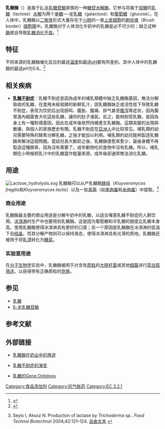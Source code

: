 {{Protein
   |Name=乳糖酶
   |Symbol=LCT
   |image = 1jyn.jpg
   |width = 270
   |AltSymbols=LAC; LPH; LPH1
   |HGNCid=6530
   |Chromosome=2
   |Arm=q
   |Band=21
   |LocusSupplementaryData=
   |ECnumber=3.2.1.108
   |OMIM=603202
   |EntrezGene=3938
   |RefSeq=NM_002299
   |UniProt=P09848
}}

'''乳糖酶'''（{{lang-en|lactase}}）是属于[[β-半乳糖苷酶|β-半乳糖苷酶]]家族的一种[[糖苷水解酶|糖苷水解酶]]，它参与将属于[[双糖|双糖]]的[[乳糖|乳糖]]（lactose）[[水解|水解]]为两个[[单糖|单糖]]──[[半乳糖|半乳糖]]（galactose）和[[葡萄糖|葡萄糖]]（glucose）。在人体中，乳糖酶以[[二聚体|二聚体]]形式大量存在于[[小肠|小肠]]的一类[[上皮细胞|上皮细胞]]的[[刷状缘|刷状缘]]（Brush border）[[细胞膜|细胞膜]]中。乳糖酶对于人体消化牛奶中的乳糖是必不可少的；缺乏这种[[酶|酶]]就会导致[[乳糖消化不良|乳糖消化不良]]。<ref>{{en}}{{cite journal |author=Savaiano DA, Levitt MD.|year= 1987|title= Milk intolerance and microbe-containing dairy foods.|url=https://archive.org/details/sim_journal-of-dairy-science_1987-02_70_2/page/397|journal= J Dairy Sci|volume=70|issue=2|pages=397-406|id= PMID 3553256}}</ref>

==特征==
不同来源的乳糖酶催化反应的最适[[温度|温度]]和最适[[pH|pH]]都有所差别，其中人体中的乳糖酶的最适pH为5.8。<ref>{{en}}{{cite journal |author=Skovbjerg H, Sjöström H, Norén O.|year= 1981|title= Purification and characterisation of amphiphilic lactase/phlorizin hydrolase from human small intestine.|journal= Eur J Biochem|volume=114|issue=3|pages=653-661|id= PMID 6786877}}</ref>

==相关疾病==
{{main|乳糖不耐症}}
* '''[[乳糖不耐症|乳糖不耐症]]'''：乳糖不耐症是因為成年的哺乳類體中缺乏乳糖酶基因，無法分解吸收的乳糖，在食用未經發酵的新鮮乳汁，因乳糖酶缺乏或活性低下导致乳糖不耐症，表现为饮奶后出现肠鸣、腹胀、腹痛、排气甚至[[腹泻|腹泻]]等症状，因為腸胃道內細菌會大吃這些乳糖，讓你的肚子漲氣。反之，能夠耐受乳糖，是因為身上有一種對偶基因，因此在成年後依然持續產生乳糖酶。這類突變的出現與散播，與個人的家族歷史有關。乳糖不耐症在[[亞洲人|亞洲人]]中比较常见。哺乳類的幼兒需要特殊的酵素分解乳糖，之後才能加以利用。哺乳類的幼兒能夠製造乳糖酶來解決這個問題。當幼兒長大斷奶之後，乳糖酶便愈來愈少，最後身體不再製造這種酵素，因為沒有需要了。成年動物吃的食物中沒有乳糖。所以，哺乳類在小時候把乳汁中的乳糖當作能量來源，成年後卻通常無法消化乳糖。

==用途==
[[File:Lactose_hydrolysis.svg|thumb]]
乳糖酶可以从产乳糖酶[[酵母|酵母]]（''Kluyveromyces fragilis''和''Kluyveromyces lactis''）以及一些[[真菌|真菌]]（如[[黑曲霉|黑曲霉]]和[[米曲霉|米曲霉]]）中提取。<ref name=Seyis>{{en}}Seyis I, Aksoz N. Production of lactase by ''Trichoderma sp.''. ''Food Technol Biotechnol'' 2004;42:121–124. [http://public.carnet.hr/ftbrfd/42-121.pdf 自由文本] {{Wayback|url=http://public.carnet.hr/ftbrfd/42-121.pdf |date=20070610164057 }} <!--Not indexed on PubMed--></ref>

===商业用途===
乳糖酶最主要的商业用途是分解牛奶中的乳糖，以适合罹患乳糖不耐症的人群饮用。[[冰淇淋|冰淇淋]]的生产中也要用到乳糖酶。这是因为葡萄糖和半乳糖的甜度比乳糖本身高，使用乳糖酶使得冰淇淋具有更好的口感；另一个原因是乳糖酶在冰淇淋的低温下会[[结晶|结晶]]，而其分解产物则可以保持液态，使得冰淇淋具有光滑的质地。乳糖酶还被用于将[[乳清|乳清]]转化为[[糖浆|糖浆]]。

===实验室用途===
在[[分子生物学|分子生物学]]实验中，乳糖酶被用于对含有[[质粒|质粒]]的[[大肠杆菌|大肠杆菌]]或其他[[细菌|细菌]]进行[[蓝白斑筛选|蓝白斑筛选]]，以获得带有正确质粒的[[克隆|克隆]]。

==参见==
* [[乳糖|乳糖]]
* [[β-半乳糖苷酶|β-半乳糖苷酶]]

==参考文献==
<div class="references-small">
<references />
</div>

==外部链接==
* {{en}}[https://web.archive.org/web/20071011112847/http://www.lsbu.ac.uk/biology/enztech/lactase.html 乳糖酶在奶业中的用途]
* {{en}}[http://www.eurekalert.org/pub_releases/2007-02/ucl-eeu022607.php 乳糖不耐症的演变] {{Wayback|url=http://www.eurekalert.org/pub_releases/2007-02/ucl-eeu022607.php |date=20210126140335 }}
* {{en}}[http://www.ebi.ac.uk/ego/DisplayGoTerm?id=GO:0000016 乳糖的Gene Ontology] {{Wayback|url=http://www.ebi.ac.uk/ego/DisplayGoTerm?id=GO:0000016 |date=20071101000045 }}

{{糖水解酶}}
{{果糖与半乳糖代谢酶类}}

[[Category:食品添加剂|Category:食品添加剂]]
[[Category:抗气胀药|Category:抗气胀药]]
[[Category:EC_3.2.1|Category:EC 3.2.1]]